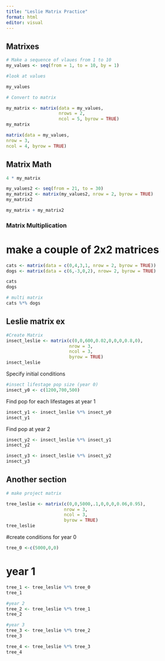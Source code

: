 ```yaml
---
title: "Leslie Matrix Practice"
format: html
editor: visual
---
```


## Matrixes

```r
# Make a sequence of vlaues from 1 to 10
my_values <- seq(from = 1, to = 10, by = 1)

#look at values

my_values
```
```r
# Convert to matrix

my_matrix <- matrix(data = my_values,
                    nrows = 2,
                    ncol = 5, byrow = TRUE)
my_matrix
```


```r
matrix(data = my_values,
nrow = 3,
ncol = 4, byrow = TRUE)
```
## Matrix Math

```r
4 * my_matrix
```
```r
my_values2 <- seq(from = 21, to = 30)
my_matrix2 <- matrix(my_values2, nrow = 2, byrow = TRUE)
my_matrix2
```
```r
my_matrix + my_matrix2
```
### Matrix Multiplication

# make a couple of 2x2 matrices
```r
cats <- matrix(data = c(0,4,3,1, nrow = 2, byrow = TRUE))
dogs <- matrix(data = c(6,-3,0,2), nrow= 2, byrow = TRUE)

cats
dogs
```

```r
# multi matrix
cats %*% dogs
```

## Leslie matrix ex
```r

#Create Matrix 
insect_leslie <- matrix(c(0,0,600,0.02,0,0,0,0.8,0),
                        nrow = 3,
                        ncol = 3,
                        byrow = TRUE)
insect_leslie
```

Specify initial conditions

```r
#insect lifestage pop size (year 0)
insect_y0 <- c(1200,700,500)
```
Find pop for each lifestages at year 1

```r
insect_y1 <- insect_leslie %*% insect_y0
insect_y1
```
Find pop at year 2
```r
insect_y2 <- insect_leslie %*% insect_y1
insect_y2
```
```r
insect_y3 <- insect_leslie %*% insect_y2
insect_y3
```
##  Another section

```r
# make project matrix

tree_leslie <- matrix(c(0,0,5000,.1,0,0,0,0.06,0.95),
                      nrow = 3,
                      ncol = 3,
                      byrow = TRUE)
tree_leslie
```
#create conditions for year 0
```r
tree_0 <-c(5000,0,0)
```

# year 1
```r
tree_1 <- tree_leslie %*% tree_0
tree_1

#year 2
tree_2 <- tree_leslie %*% tree_1
tree_2

#year 3
tree_3 <- tree_leslie %*% tree_2
tree_3

tree_4 <- tree_leslie %*% tree_3
tree_4

```
















